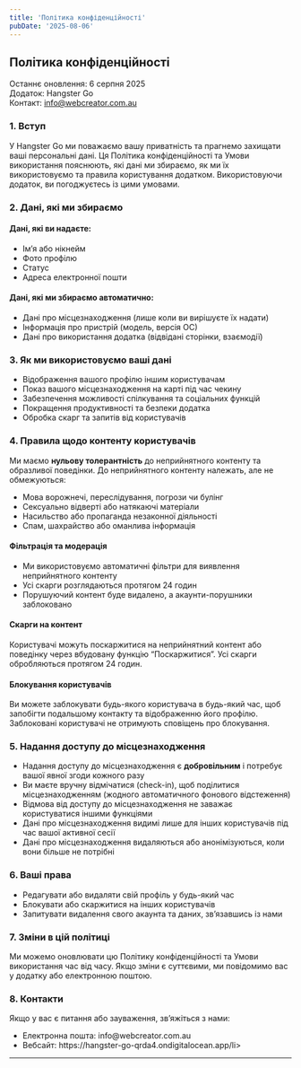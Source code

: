 ```yaml
---
title: 'Політика конфіденційності'
pubDate: '2025-08-06'
---
```


<h2> Політика конфіденційності</h2>

Останнє оновлення: 6 серпня 2025  
Додаток: Hangster Go  
Контакт: info@webcreator.com.au  

<h3>1. Вступ</h3>
<p>У Hangster Go ми поважаємо вашу приватність та прагнемо захищати ваші персональні дані. Ця Політика конфіденційності та Умови використання пояснюють, які дані ми збираємо, як ми їх використовуємо та правила користування додатком. Використовуючи додаток, ви погоджуєтесь із цими умовами.</p>

<h3>2. Дані, які ми збираємо</h3>

<h4>Дані, які ви надаєте:</h4>
<ul>
  <li>Ім’я або нікнейм</li>
  <li>Фото профілю</li>
  <li>Статус</li>
  <li>Адреса електронної пошти</li>
</ul>

<h4>Дані, які ми збираємо автоматично:</h4>
<ul>
  <li>Дані про місцезнаходження (лише коли ви вирішуєте їх надати)</li>
  <li>Інформація про пристрій (модель, версія ОС)</li>
  <li>Дані про використання додатка (відвідані сторінки, взаємодії)</li>
</ul>

<h3>3. Як ми використовуємо ваші дані</h3>
<ul>
  <li>Відображення вашого профілю іншим користувачам</li>
  <li>Показ вашого місцезнаходження на карті під час чекину</li>
  <li>Забезпечення можливості спілкування та соціальних функцій</li>
  <li>Покращення продуктивності та безпеки додатка</li>
  <li>Обробка скарг та запитів від користувачів</li>
</ul>

<h3>4. Правила щодо контенту користувачів</h3>
<p>Ми маємо <strong>нульову толерантність</strong> до неприйнятного контенту та образливої поведінки. До неприйнятного контенту належать, але не обмежуються:</p>
<ul>
  <li>Мова ворожнечі, переслідування, погрози чи булінг</li>
  <li>Сексуально відверті або натякаючі матеріали</li>
  <li>Насильство або пропаганда незаконної діяльності</li>
  <li>Спам, шахрайство або оманлива інформація</li>
</ul>

<h4>Фільтрація та модерація</h4>
<ul>
  <li>Ми використовуємо автоматичні фільтри для виявлення неприйнятного контенту</li>
  <li>Усі скарги розглядаються протягом 24 годин</li>
  <li>Порушуючий контент буде видалено, а акаунти-порушники заблоковано</li>
</ul>

<h4>Скарги на контент</h4>
<p>Користувачі можуть поскаржитися на неприйнятний контент або поведінку через вбудовану функцію “Поскаржитися”. Усі скарги обробляються протягом 24 годин.</p>

<h4>Блокування користувачів</h4>
<p>Ви можете заблокувати будь-якого користувача в будь-який час, щоб запобігти подальшому контакту та відображенню його профілю. Заблоковані користувачі не отримують сповіщень про блокування.</p>

<h3>5. Надання доступу до місцезнаходження</h3>
<ul>
  <li>Надання доступу до місцезнаходження є <strong>добровільним</strong> і потребує вашої явної згоди кожного разу</li>
  <li>Ви маєте вручну відмічатися (check-in), щоб поділитися місцезнаходженням (жодного автоматичного фонового відстеження)</li>
  <li>Відмова від доступу до місцезнаходження не заважає користуватися іншими функціями</li>
  <li>Дані про місцезнаходження видимі лише для інших користувачів під час вашої активної сесії</li>
  <li>Дані про місцезнаходження видаляються або анонімізуються, коли вони більше не потрібні</li>
</ul>

<h3>6. Ваші права</h3>
<ul>
  <li>Редагувати або видаляти свій профіль у будь-який час</li>
  <li>Блокувати або скаржитися на інших користувачів</li>
  <li>Запитувати видалення свого акаунта та даних, зв’язавшись із нами</li>
</ul>

<h3>7. Зміни в цій політиці</h3>
<p>Ми можемо оновлювати цю Політику конфіденційності та Умови використання час від часу. Якщо зміни є суттєвими, ми повідомимо вас у додатку або електронною поштою.</p>

<h3>8. Контакти</h3>
<p>Якщо у вас є питання або зауваження, зв’яжіться з нами:</p>
<ul>
  <li>Електронна пошта: info@webcreator.com.au </a></li>
  <li>Вебсайт: https://hangster-go-qrda4.ondigitalocean.app/li>
</ul>

---
